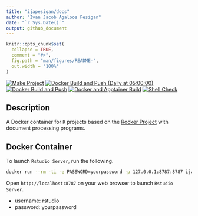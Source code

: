 ```yaml
---
title: "ijapesigan/docs"
author: "Ivan Jacob Agaloos Pesigan"
date: "`r Sys.Date()`"
output: github_document
---
```


<!-- README.md is generated from .setup/readme/README.Rmd. Please edit that file -->

```r
knitr::opts_chunk$set(
  collapse = TRUE,
  comment = "#>",
  fig.path = "man/figures/README-",
  out.width = "100%"
)
```

<!-- badges: start -->
[![Make Project](https://github.com/ijapesigan/docker-docs/actions/workflows/make.yml/badge.svg)](https://github.com/ijapesigan/docker-docs/actions/workflows/make.yml)
[![Docker Build and Push (Daily at 05:00:00)](https://github.com/ijapesigan/docker-docs/actions/workflows/docker-build-push-daily-docs.yml/badge.svg)](https://github.com/ijapesigan/docker-docs/actions/workflows/docker-build-push-daily-docs.yml)
[![Docker Build and Push](https://github.com/ijapesigan/docker-docs/actions/workflows/docker-build-push.yml/badge.svg)](https://github.com/ijapesigan/docker-docs/actions/workflows/docker-build-push.yml)
[![Docker and Apptainer Build](https://github.com/ijapesigan/docker-docs/actions/workflows/docker-apptainer-build.yml/badge.svg)](https://github.com/ijapesigan/docker-docs/actions/workflows/docker-apptainer-build.yml)
[![Shell Check](https://github.com/ijapesigan/docker-docs/actions/workflows/shellcheck.yml/badge.svg)](https://github.com/ijapesigan/docker-docs/actions/workflows/shellcheck.yml)
<!-- badges: end -->

## Description

A Docker container for `R` projects based on the [Rocker Project](https://rocker-project.org/) with document processing programs.

## Docker Container

To launch `Rstudio Server`, run the following.

```bash
docker run --rm -ti -e PASSWORD=yourpassword -p 127.0.0.1:8787:8787 ijapesigan/docs
```

Open `http://localhost:8787` on your web browser to launch `Rstudio Server`.

- username: rstudio
- password: yourpassword
